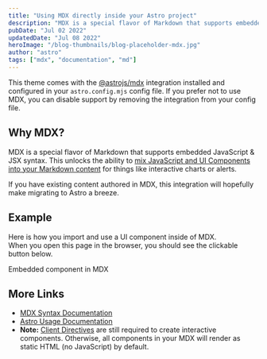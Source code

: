 ```yaml
---
title: "Using MDX directly inside your Astro project"
description: "MDX is a special flavor of Markdown that supports embedded JavaScript & JSX syntax. This unlocks the ability to mix JavaScript and UI Components into your Markdown content for things like interactive charts or alerts. If you have existing content authored in MDX, this integration will hopefully make migrating to Astro a breeze."
pubDate: "Jul 02 2022"
updatedDate: "Jul 08 2022"
heroImage: "/blog-thumbnails/blog-placeholder-mdx.jpg"
author: "astro"
tags: ["mdx", "documentation", "md"]
---
```


This theme comes with the [@astrojs/mdx](https://docs.astro.build/en/guides/integrations-guide/mdx/) integration installed and configured in your `astro.config.mjs` config file. If you prefer not to use MDX, you can disable support by removing the integration from your config file.

## Why MDX?

MDX is a special flavor of Markdown that supports embedded JavaScript & JSX syntax. This unlocks the ability to [mix JavaScript and UI Components into your Markdown content](https://docs.astro.build/en/guides/markdown-content/#mdx-features) for things like interactive charts or alerts.

If you have existing content authored in MDX, this integration will hopefully make migrating to Astro a breeze.

## Example

Here is how you import and use a UI component inside of MDX.  
When you open this page in the browser, you should see the clickable button below.


<HeaderLink href="#" onclick="alert('clicked!')">
	Embedded component in MDX
</HeaderLink>

## More Links

-   [MDX Syntax Documentation](https://mdxjs.com/docs/what-is-mdx)
-   [Astro Usage Documentation](https://docs.astro.build/en/guides/markdown-content/#markdown-and-mdx-pages)
-   **Note:** [Client Directives](https://docs.astro.build/en/reference/directives-reference/#client-directives) are still required to create interactive components. Otherwise, all components in your MDX will render as static HTML (no JavaScript) by default.
